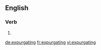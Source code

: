 ==English==

===Verb===
{{head|en}}

# {{present participle of|expurgate}}

[[de:expurgating]]
[[fr:expurgating]]
[[vi:expurgating]]